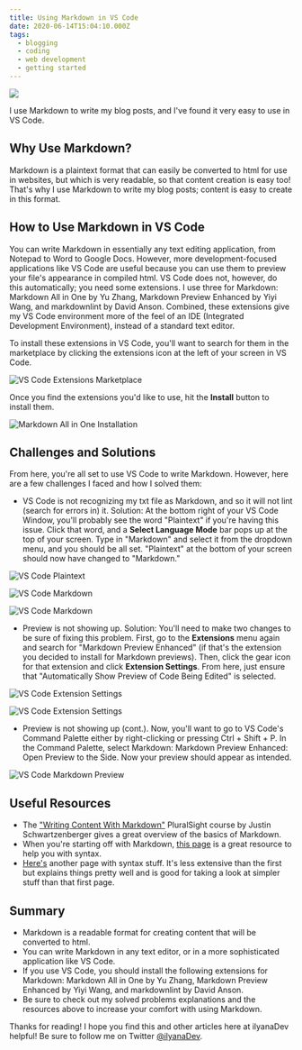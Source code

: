 ```yaml
---
title: Using Markdown in VS Code
date: 2020-06-14T15:04:10.000Z
tags:
  - blogging
  - coding
  - web development
  - getting started
---
```


![](markdown-vscode.png)

I use Markdown to write my blog posts, and I've found it very easy to use in VS Code.

Why Use Markdown?
--

Markdown is a plaintext format that can easily be converted to html for use in websites, but which is very readable, so that content creation is easy too! That's why I use Markdown to write my blog posts; content is easy to create in this format.

How to Use Markdown in VS Code
--

You can write Markdown in essentially any text editing application, from Notepad to Word to Google Docs. However, more development-focused applications like VS Code are useful because you can use them to preview your file's appearance in compiled html. VS Code does not, however, do this automatically; you need some extensions. I use three for Markdown: Markdown All in One by Yu Zhang, Markdown Preview Enhanced by Yiyi Wang, and markdownlint by David Anson. Combined, these extensions give my VS Code environment more of the feel of an IDE (Integrated Development Environment), instead of a standard text editor.

To install these extensions in VS Code, you'll want to search for them in the marketplace by clicking the extensions icon at the left of your screen in VS Code.

![VS Code Extensions Marketplace](vscode-extensions-marketplace.png "VS Code Extensions Marketplace")

Once you find the extensions you'd like to use, hit the **Install** button to install them.

![Markdown All in One Installation](markdown-allinone-extension.png "Markdown All in One Installation")

Challenges and Solutions
-

From here, you're all set to use VS Code to write Markdown. However, here are a few challenges I faced and how I solved them:

* VS Code is not recognizing my txt file as Markdown, and so it will not lint (search for errors in) it. Solution: At the bottom right of your VS Code Window, you'll probably see the word "Plaintext" if you're having this issue. Click that word, and a **Select Language Mode** bar pops up at the top of your screen. Type in "Markdown" and select it from the dropdown menu, and you should be all set. "Plaintext" at the bottom of your screen should now have changed to "Markdown."

![VS Code Plaintext](vscode-plaintext.png "VS Code Plaintext")

![VS Code Markdown](vscode-selectmarkdown.png "VS Code Markdown")

![VS Code Markdown](vscode-markdown.png "VS Code Markdown")

* Preview is not showing up. Solution: You'll need to make two changes to be sure of fixing this problem. First, go to the **Extensions** menu again and search for "Markdown Preview Enhanced" (if that's the extension you decided to install for Markdown previews). Then, click the gear icon for that extension and click **Extension Settings**. From here, just ensure that "Automatically Show Preview of Code Being Edited" is selected.

![VS Code Extension Settings](vscode-extension-settings.png "VS Code Extension Settings")

![VS Code Extension Settings](vscode-extension-autopreview.png "VS Code Extension Settings")

* Preview is not showing up (cont.). Now, you'll want to go to VS Code's Command Palette either by right-clicking or pressing Ctrl + Shift + P. In the Command Palette, select Markdown: Markdown Preview Enhanced: Open Preview to the Side. Now your preview should appear as intended.

![VS Code Markdown Preview](vscode-markdown-preview.png "VS Code Markdown Preview")

Useful Resources
--

* The ["Writing Content With Markdown"](https://app.pluralsight.com/library/courses/writing-content-with-markdown/table-of-contents) PluralSight course by Justin Schwartzenberger gives a great overview of the basics of Markdown.
* When you're starting off with Markdown, [this page](https://www.markdownguide.org/basic-syntax/#links) is a great resource to help you with syntax.
* [Here's](https://css-tricks.com/little-stuff-markdown-always-forget-google/) another page with syntax stuff. It's less extensive than the first but explains things pretty well and is good for taking a look at simpler stuff than that first page.

Summary
--

* Markdown is a readable format for creating content that will be converted to html.
* You can write Markdown in any text editor, or in a more sophisticated application like VS Code.
* If you use VS Code, you should install the following extensions for Markdown: Markdown All in One by Yu Zhang, Markdown Preview Enhanced by Yiyi Wang, and markdownlint by David Anson.
* Be sure to check out my solved problems explanations and the resources above to increase your comfort with using Markdown.

Thanks for reading! I hope you find this and other articles here at ilyanaDev helpful! Be sure to follow me on Twitter [@ilyanaDev](https://twitter.com/ilyanaDev).

